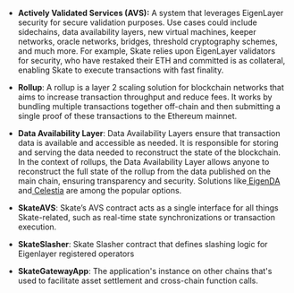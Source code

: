 + **Actively Validated Services (AVS):** A system that leverages EigenLayer security for secure validation purposes. Use cases could include sidechains, data availability layers, new virtual machines, keeper networks, oracle networks, bridges, threshold cryptography schemes, and much more. For example, Skate relies upon EigenLayer validators for security, who have restaked their ETH and committed is as collateral, enabling Skate to execute transactions with fast finality.

+ **Rollup**: A rollup is a layer 2 scaling solution for blockchain networks that aims to increase transaction throughput and reduce fees. It works by bundling multiple transactions together off-chain and then submitting a single proof of these transactions to the Ethereum mainnet.

+ **Data Availability Layer**: Data Availability Layers ensure that transaction data is available and accessible as needed. It is responsible for storing and serving the data needed to reconstruct the state of the blockchain. In the context of rollups, the Data Availability Layer allows anyone to reconstruct the full state of the rollup from the data published on the main chain, ensuring transparency and security. Solutions like[ EigenDA](https://www.eigenlayer.xyz/) and[ Celestia](https://celestia.org/) are among the popular options.

+ **SkateAVS**: Skate’s AVS contract acts as a single interface for all things Skate-related, such as real-time state synchronizations or transaction execution.

+ **SkateSlasher**: Skate Slasher contract that defines slashing logic for Eigenlayer registered operators

+ **SkateGatewayApp**: The application's instance on other chains that's used to facilitate asset settlement and cross-chain function calls.

